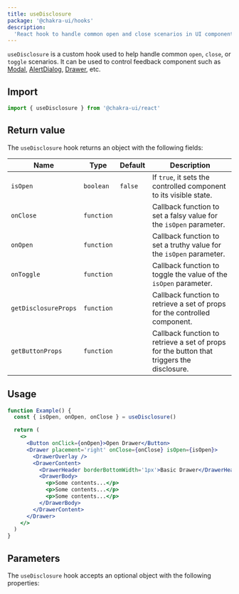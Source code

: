 ```yaml
---
title: useDisclosure
package: '@chakra-ui/hooks'
description:
  'React hook to handle common open and close scenarios in UI components'
---
```


`useDisclosure` is a custom hook used to help handle common `open`, `close`, or
`toggle` scenarios. It can be used to control feedback component such as
[Modal](/docs/components/overlay/modal), [AlertDialog](/docs/components/overlay/alert-dialog),
[Drawer](/docs/components/overlay/drawer), etc.

## Import

```js
import { useDisclosure } from '@chakra-ui/react'
```

## Return value

The `useDisclosure` hook returns an object with the following fields:

| Name                 | Type       | Default | Description                                                                               |
| -------------------- | ---------- | ------- | ----------------------------------------------------------------------------------------- |
| `isOpen`             | `boolean`  | `false` | If `true`, it sets the controlled component to its visible state.                         |
| `onClose`            | `function` |         | Callback function to set a falsy value for the `isOpen` parameter.                        |
| `onOpen`             | `function` |         | Callback function to set a truthy value for the `isOpen` parameter.                       |
| `onToggle`           | `function` |         | Callback function to toggle the value of the `isOpen` parameter.                          |
| `getDisclosureProps` | `function` |         | Callback function to retrieve a set of props for the controlled component.                |
| `getButtonProps`     | `function` |         | Callback function to retrieve a set of props for the button that triggers the disclosure. |

## Usage

```jsx
function Example() {
  const { isOpen, onOpen, onClose } = useDisclosure()

  return (
    <>
      <Button onClick={onOpen}>Open Drawer</Button>
      <Drawer placement='right' onClose={onClose} isOpen={isOpen}>
        <DrawerOverlay />
        <DrawerContent>
          <DrawerHeader borderBottomWidth='1px'>Basic Drawer</DrawerHeader>
          <DrawerBody>
            <p>Some contents...</p>
            <p>Some contents...</p>
            <p>Some contents...</p>
          </DrawerBody>
        </DrawerContent>
      </Drawer>
    </>
  )
}
```

## Parameters

The `useDisclosure` hook accepts an optional object with the following
properties:

<PropsTable of='useDisclosure' />
